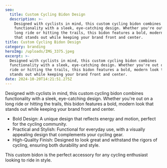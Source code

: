 ```yaml
---
seo:
  title: Custom Cycling Bidon Design
  description: >-
    Designed with cyclists in mind, this custom cycling bidon combines
    functionality with a sleek, eye-catching design. Whether you're out on a
    long ride or hitting the trails, this bidon features a bold, modern look
    that stands out while keeping your brand front and center.
title: Custom Cycling Bidon Design
category: branding
heroImg: /uploads/IMG_3375.jpeg
excerpt: >-
  Designed with cyclists in mind, this custom cycling bidon combines
  functionality with a sleek, eye-catching design. Whether you're out on a long
  ride or hitting the trails, this bidon features a bold, modern look that
  stands out while keeping your brand front and center.
date: 2024-10-20T14:21:51.275Z
---
```


Designed with cyclists in mind, this custom cycling bidon combines functionality with a sleek, eye-catching design. Whether you're out on a long ride or hitting the trails, this bidon features a bold, modern look that stands out while keeping your brand front and center.

- Bold Design: A unique design that reflects energy and motion, perfect for the cycling community.
- Practical and Stylish: Functional for everyday use, with a visually appealing design that complements your cycling gear.
- High-Quality Finish: Designed to look great and withstand the rigors of cycling, ensuring both durability and style.

This custom bidon is the perfect accessory for any cycling enthusiast looking to ride in style.
